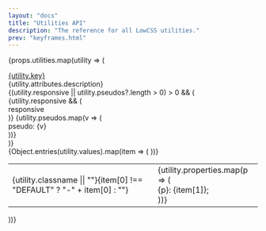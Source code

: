 ```yaml
---
layout: "docs"
title: "Utilities API"
description: "The reference for all LowCSS utilities."
prev: "keyframes.html"
---
```


<Separator />

{props.utilities.map(utility => (
<div className="mb-16" key={utility.key}>
    <div className="text-2xl font-bold mb-4">
        <a href={`#${utility.key}`} name={utility.key} className="text-gray-800 hover:text-gray-900">{utility.key}</a>
    </div>
    <div className="mb-4">
        {utility.attributes.description}
    </div>
    {(utility.responsive || utility.pseudos?.length > 0) > 0 && (
        <div className="mb-4 flex gap-2 flex-wrap">
            {utility.responsive && (
                <div className="py-1 px-2 bg-gray-800 text-white text-xs rounded-md">
                    <span className="font-bold">responsive</span>
                </div>
            )}
            {utility.pseudos.map(v => (
                <div key={v} className="py-1 px-2 bg-gray-300 text-xs rounded-md">
                    <span>pseudo: <span className="font-bold">{v}</span></span>
                </div>
            ))}
        </div>
    )}
    <div className="maxh-96 overflow-auto text-gray-300">
        <table className="w-full">
            {Object.entries(utility.values).map(item => (
            <tr key={item[0]} className="border border-gray-300 text-xs">
                <td className="p-4 font-mono bg-gray-200 text-blue-600">
                    <span>{utility.classname || ""}{item[0] !== "DEFAULT" ? "-" + item[0] : ""}</span>
                </td>
                <td className="p-4 font-mono text-gray-700">
                {utility.properties.map(p => (
                    <div key={p} className="mb-1">
                        <span className="text-indigo-700">{p}</span>: {item[1]};
                    </div>
                ))}    
                </td>
            </tr>
            ))}
        </table>
    </div>
</div>
))}
